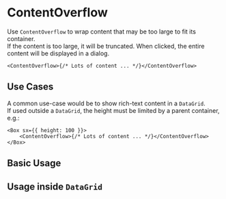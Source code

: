 
<Meta title="Docs/Components/ContentOverflow" />

# ContentOverflow

Use `ContentOverflow` to wrap content that may be too large to fit its container. <br />
If the content is too large, it will be truncated. When clicked, the entire content will be displayed in a dialog.

```tsx
<ContentOverflow>{/* Lots of content ... */}</ContentOverflow>
```

## Use Cases

A common use-case would be to show rich-text content in a `DataGrid`. <br />
If used outside a `DataGrid`, the height must be limited by a parent container, e.g.:

```tsx
<Box sx={{ height: 100 }}>
    <ContentOverflow>{/* Lots of content ... */}</ContentOverflow>
</Box>
```

## Basic Usage

<Canvas>
    <Story id="stories-components-contentoverflow--basic-usage" />
</Canvas>

## Usage inside `DataGrid`

<Canvas>
    <Story id="stories-components-contentoverflow--in-datagrid" />
</Canvas>
